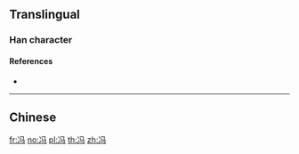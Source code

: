 {{character info/new}}
{{also|馮}}
==Translingual==

===Han character===
{{Han char|rn=15|rad=冫|as=03|sn=5|four=|canj=IMNVM|ids=⿰冫马}}

====References====
* {{Han ref|kx=0131.231|hdz=74540.040|uh=51AF|ud=20911}}

----

==Chinese==
{{zh-see|馮}}

[[fr:冯]]
[[no:冯]]
[[pl:冯]]
[[th:冯]]
[[zh:冯]]
